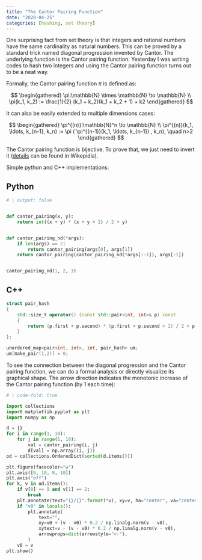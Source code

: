 ```yaml
---
title: "The Cantor Pairing Function"
date: "2020-04-25"
categories: [hashing, set theory]
---
```



One surprising fact from set theory is that integers and rational numbers have the same cardinality as natural numbers. This can be proved by a standard trick named diagonal progression invented by Cantor. The underlying function is the Cantor pairing function. Yesterday I was writing codes to hash two integers and using the Cantor pairing function turns out to be a neat way.

Formally, the Cantor pairing function $\pi$ is defined as:

$$
\begin{gathered}
\pi:\mathbb{N} \times \mathbb{N} \to \mathbb{N} \\
\pi(k_1, k_2) := \frac{1}{2} (k_1 + k_2)(k_1 + k_2 + 1) + k2
\end{gathered}
$$

It can also be easily extended to multiple dimensions cases:

$$
\begin{gathered}
\pi^{(n)}:\mathbb{N}^n \to \mathbb{N} \\
\pi^{(n)}(k_1, \ldots, k_{n-1}, k_n) := \pi ( \pi^{(n-1)}(k_1, \ldots, k_{n-1}) , k_n), \quad n>2
\end{gathered}
$$

The Cantor pairing function is bijective. To prove that, we just need to invert it ([details](https://en.wikipedia.org/wiki/Pairing_function#Inverting_the_Cantor_pairing_function]) can be found  in Wikepidia). 

Simple python and C++ implementations:

::: {.panel-tabset}
## Python
```python
# | output: false


def cantor_pairing(x, y):
    return int((x + y) * (x + y + 1) / 2 + y)


def cantor_pairing_nd(*args):
    if len(args) == 2:
        return cantor_pairing(args[0], args[1])
    return cantor_pairing(cantor_pairing_nd(*args[:-1]), args[-1])


cantor_pairing_nd(1, 2, 3)
```

## C++
```c++
struct pair_hash
{
	std::size_t operator() (const std::pair<int, int>& p) const
	{
		return (p.first + p.second) * (p.first + p.second + 1) / 2 + p.second;
	}
};

unordered_map<pair<int, int>, int, pair_hash> um;
um[make_pair(1,2)] = 0;
```
:::

To see the connection between the diagonal progression and the Cantor pairing function, we can do a formal analysis or directly visualize its graphical shape. The arrow direction indicates the monotonic increase of the Cantor pairing function (by 1 each time): 

```python
# | code-fold: true

import collections
import matplotlib.pyplot as plt
import numpy as np

d = {}
for i in range(1, 10):
    for j in range(1, 10):
        val = cantor_pairing(i, j)
        d[val] = np.array((i, j))
od = collections.OrderedDict(sorted(d.items()))

plt.figure(facecolor="w")
plt.axis([0, 10, 0, 10])
plt.axis("off")
for k, v in od.items():
    if v[0] == 9 and v[1] == 2:
        break
    plt.annotate(text="{}/{}".format(*v), xy=v, ha="center", va="center")
    if "v0" in locals():
        plt.annotate(
            text="",
            xy=v0 + (v - v0) * 0.2 / np.linalg.norm(v - v0),
            xytext=v - (v - v0) * 0.2 / np.linalg.norm(v - v0),
            arrowprops=dict(arrowstyle="<-"),
        )
    v0 = v
plt.show()
```

